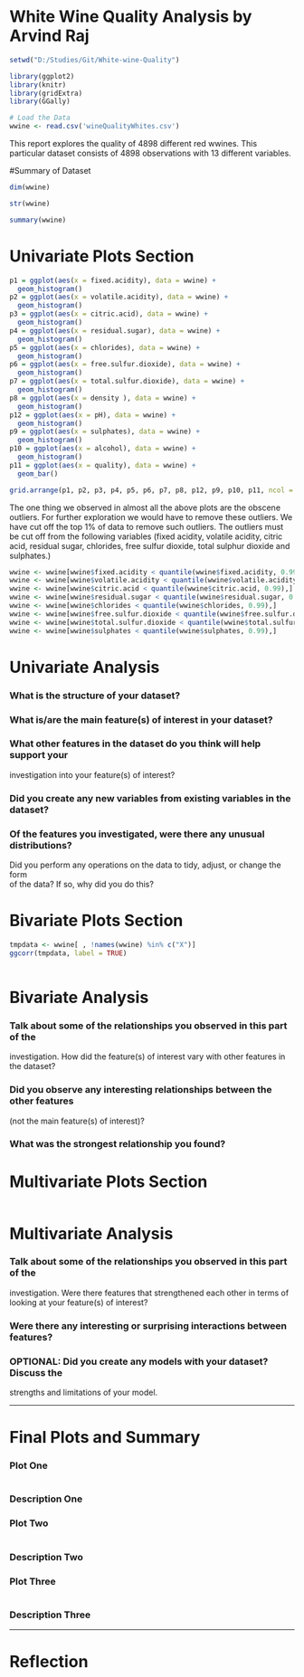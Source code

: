 White Wine Quality Analysis by Arvind Raj
========================================================

```r
setwd("D:/Studies/Git/White-wine-Quality")

library(ggplot2)
library(knitr)
library(gridExtra)
library(GGally)
```

```r
# Load the Data
wwine <- read.csv('wineQualityWhites.csv')
```

This report explores the quality of 4898 different red wwines. This particular dataset consists of 4898 observations with 13 different variables.

#Summary of Dataset

```r
dim(wwine)
```

```r
str(wwine)
```

```r
summary(wwine)
```

# Univariate Plots Section

```r
p1 = ggplot(aes(x = fixed.acidity), data = wwine) +
  geom_histogram()
p2 = ggplot(aes(x = volatile.acidity), data = wwine) +
  geom_histogram()
p3 = ggplot(aes(x = citric.acid), data = wwine) +
  geom_histogram()
p4 = ggplot(aes(x = residual.sugar), data = wwine) +
  geom_histogram()
p5 = ggplot(aes(x = chlorides), data = wwine) +
  geom_histogram()
p6 = ggplot(aes(x = free.sulfur.dioxide), data = wwine) +
  geom_histogram()
p7 = ggplot(aes(x = total.sulfur.dioxide), data = wwine) +
  geom_histogram()
p8 = ggplot(aes(x = density ), data = wwine) +
  geom_histogram()
p12 = ggplot(aes(x = pH), data = wwine) +
  geom_histogram()
p9 = ggplot(aes(x = sulphates), data = wwine) +
  geom_histogram()
p10 = ggplot(aes(x = alcohol), data = wwine) +
  geom_histogram()
p11 = ggplot(aes(x = quality), data = wwine) +
  geom_bar()

grid.arrange(p1, p2, p3, p4, p5, p6, p7, p8, p12, p9, p10, p11, ncol = 3)
```

The one thing we observed in almost all the above plots are the obscene outliers. For further exploration we would have to remove these outliers. We have cut off the top 1% of data to remove such outliers. The outliers must be cut off from the following variables (fixed acidity, volatile acidity, citric acid, residual sugar, chlorides, free sulfur dioxide, total sulphur dioxide and sulphates.)

```r
wwine <- wwine[wwine$fixed.acidity < quantile(wwine$fixed.acidity, 0.99),]
wwine <- wwine[wwine$volatile.acidity < quantile(wwine$volatile.acidity, 0.99),]
wwine <- wwine[wwine$citric.acid < quantile(wwine$citric.acid, 0.99),]
wwine <- wwine[wwine$residual.sugar < quantile(wwine$residual.sugar, 0.99),]
wwine <- wwine[wwine$chlorides < quantile(wwine$chlorides, 0.99),]
wwine <- wwine[wwine$free.sulfur.dioxide < quantile(wwine$free.sulfur.dioxide, 0.99),]
wwine <- wwine[wwine$total.sulfur.dioxide < quantile(wwine$total.sulfur.dioxide, 0.99),]
wwine <- wwine[wwine$sulphates < quantile(wwine$sulphates, 0.99),]
```

# Univariate Analysis

### What is the structure of your dataset?

### What is/are the main feature(s) of interest in your dataset?

### What other features in the dataset do you think will help support your \
investigation into your feature(s) of interest?

### Did you create any new variables from existing variables in the dataset?

### Of the features you investigated, were there any unusual distributions? \
Did you perform any operations on the data to tidy, adjust, or change the form \
of the data? If so, why did you do this?


# Bivariate Plots Section

```r
tmpdata <- wwine[ , !names(wwine) %in% c("X")]
ggcorr(tmpdata, label = TRUE)
```

```r

```

# Bivariate Analysis

### Talk about some of the relationships you observed in this part of the \
investigation. How did the feature(s) of interest vary with other features in \
the dataset?

### Did you observe any interesting relationships between the other features \
(not the main feature(s) of interest)?

### What was the strongest relationship you found?


# Multivariate Plots Section

```r

```

# Multivariate Analysis

### Talk about some of the relationships you observed in this part of the \
investigation. Were there features that strengthened each other in terms of \
looking at your feature(s) of interest?

### Were there any interesting or surprising interactions between features?

### OPTIONAL: Did you create any models with your dataset? Discuss the \
strengths and limitations of your model.

------

# Final Plots and Summary

### Plot One
```r

```

### Description One


### Plot Two
```r

```

### Description Two


### Plot Three
```r

```

### Description Three

------

# Reflection

